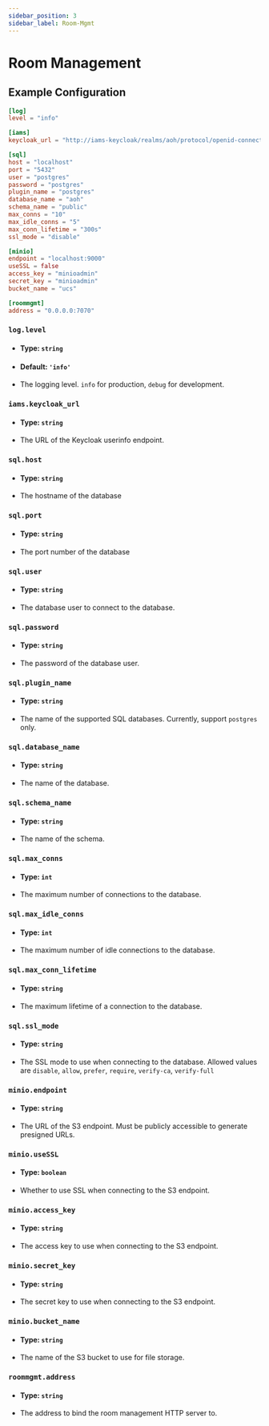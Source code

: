 ```yaml
---
sidebar_position: 3
sidebar_label: Room-Mgmt
---
```

# Room Management

## Example Configuration

```toml
[log]
level = "info"

[iams]
keycloak_url = "http://iams-keycloak/realms/aoh/protocol/openid-connect/userinfo"

[sql]
host = "localhost"
port = "5432"
user = "postgres"
password = "postgres"
plugin_name = "postgres"
database_name = "aoh"
schema_name = "public"
max_conns = "10"
max_idle_conns = "5"
max_conn_lifetime = "300s"
ssl_mode = "disable"

[minio]
endpoint = "localhost:9000"
useSSL = false
access_key = "minioadmin"
secret_key = "minioadmin"
bucket_name = "ucs"

[roommgmt]
address = "0.0.0.0:7070"
```

### `log.level`

-   #### Type: `string`
-   #### Default: `'info'`
-   The logging level. `info` for production, `debug` for development.

### `iams.keycloak_url`

-   #### Type: `string`
-   The URL of the Keycloak userinfo endpoint.

### `sql.host`

-   #### Type: `string`
-   The hostname of the database

### `sql.port`

-   #### Type: `string`
-   The port number of the database

### `sql.user`

-   #### Type: `string`
-   The database user to connect to the database.

### `sql.password`

-   #### Type: `string`
-   The password of the database user.

### `sql.plugin_name`

-   #### Type: `string`
-   The name of the supported SQL databases. Currently, support `postgres` only.

### `sql.database_name`

-   #### Type: `string`
-   The name of the database.

### `sql.schema_name`

-   #### Type: `string`
-   The name of the schema.

### `sql.max_conns`

-   #### Type: `int`
-   The maximum number of connections to the database.

### `sql.max_idle_conns`

-   #### Type: `int`
-   The maximum number of idle connections to the database.

### `sql.max_conn_lifetime`

-   #### Type: `string`
-   The maximum lifetime of a connection to the database.

### `sql.ssl_mode`

-   #### Type: `string`
-   The SSL mode to use when connecting to the database. Allowed values are `disable`, `allow`, `prefer`, `require`,
    `verify-ca`, `verify-full`

### `minio.endpoint`

-   #### Type: `string`
-   The URL of the S3 endpoint. Must be publicly accessible to generate presigned URLs.

### `minio.useSSL`

-   #### Type: `boolean`
-   Whether to use SSL when connecting to the S3 endpoint.

### `minio.access_key`

-   #### Type: `string`
-   The access key to use when connecting to the S3 endpoint.

### `minio.secret_key`

-   #### Type: `string`
-   The secret key to use when connecting to the S3 endpoint.

### `minio.bucket_name`

-   #### Type: `string`
-   The name of the S3 bucket to use for file storage.

### `roommgmt.address`

-   #### Type: `string`
-   The address to bind the room management HTTP server to.